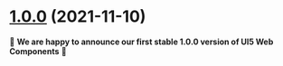 
<Meta title="Docs/Changelog/1.0.0" />



# [1.0.0](https://github.com/SAP/ui5-webcomponents/compare/v1.0.0-rc.16...v1.0.0) (2021-11-10)


👏 **We are happy to announce our first stable 1.0.0 version of UI5 Web Components** 👏
<Footer />